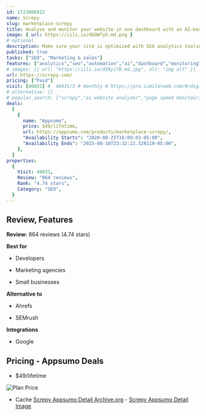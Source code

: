 ```yaml
---
id: 1723866912
name: Screpy
slug: marketplace-screpy
title: Analyze and monitor your website in one dashboard with an AI-based SEO and web analysis tool
image: { url: https://iili.io/dGGW7yX.md.png }
# optional
description: Make sure your site is optimized with SEO analytics toolsAnalyze and monitor all your webpages in one placeGet 24/7 uptime tracking and instant notifications
published: true
tasks: ["SEO", "Marketing & sales"]
features: ["analytics","seo","automation","ai","dashboard","monitoring","tracking"]
# images: [{ url: "https://iili.io/dI8yiYB.md.jpg", alt: "img alt" }]
url: https://screpy.com/
pricing: ["Paid"]
visit: [46031] #  46031/3 # monthly # https://pro.similarweb.com/#/digitalsuite/websiteanalysis/home
# alternative: []
# popular_search: ["screpy","ai website analyzer","page speed monitoiring automated","predictive keyword success story","ai seo audit"]
deals:
  [
    {
      name: "Appsumo",
      price: $49/lifetime,
      url: https://appsumo.com/products/marketplace-screpy/,
      "Availability Starts": "2020-08-25T16:09:03-05:00",
      "Availability Ends": "2025-08-16T23:32:22.528119-05:00",
    },
  ]
properties:
  {
    Visit: 46031,
    Review: "864 reviews",
    Rank: "4.74 stars",
    Category: "SEO",
  }
---
```


## Review, Features

**Review:** 864 reviews (4.74 stars)

**Best for**

- Developers

- Marketing agencies

- Small businesses

**Alternative to**

- Ahrefs

- SEMrush

**Integrations**

- Google

## Pricing - Appsumo Deals

- $49/lifetime

<Img src="https://iili.io/dGM3x7s.png" alt="Plan Price" />

- Cache [Screpy Appsumo Detail Archive.org](https://web.archive.org/web/*/https://appsumo.com/products/marketplace-screpy/) - [Screpy Appsumo Detail Image](https://iili.io/dGM3jEP.png)
